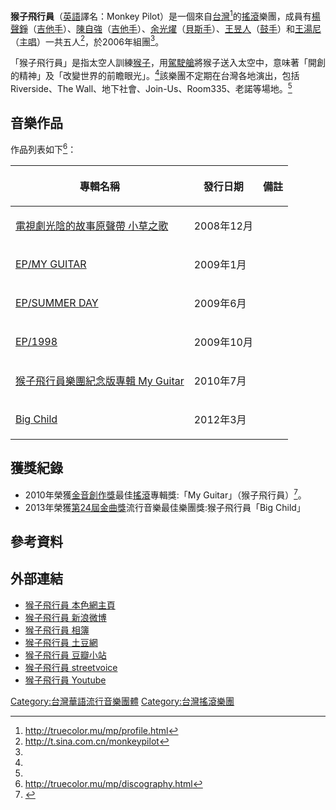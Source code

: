 {{Refimprove|time=2022-04-02T08:01:12+00:00}}
{{primarysources|time=2021-06-01}}
{{藝人
| 姓名 = 猴子飛行員
| 類型 = 樂團
| 英文名 = Monkey Pilot
| 國籍 = {{ROC}}
| 音樂類型 = [[搖滾|搖滾]]
| 活躍年代 = 2006年至今
| 唱片公司 = [[本色|本色]]
| 經紀公司 = [[本色|本色]]
| 代表作 = 小草之歌、Summer day、太陽
| 網站 = [http://truecolor.mu/mp 本色網頁面]
| 现任成员 =  [[楊聲錚|楊聲錚]]（吉他手，聲錚Zane）<br /> [[陳自強|陳自強]]（吉他手，阿強John）<br />[[余光燿|余光燿]]（貝斯手，光燿Yao）<br />[[王昱人|王昱人]]（鼓手，昱人Erin）<br />[[王湯尼|王湯尼]]（主唱，湯尼Tony）
}}
'''猴子飛行員'''（[[英語|英語]]譯名：Monkey Pilot）是一個來自[[台灣|台灣]]<ref name="truecolor.mu">http://truecolor.mu/mp/profile.html</ref>的[[搖滾|搖滾]]樂團，成員有[[楊聲錚|楊聲錚]]（[[吉他手|吉他手]]）、[[陳自強|陳自強]]（[[吉他手|吉他手]]）、[[余光燿|余光燿]]（[[貝斯手|貝斯手]]）、[[王昱人|王昱人]]（[[鼓手|鼓手]]）和[[王湯尼|王湯尼]]（[[主唱|主唱]]）一共五人<ref>http://t.sina.com.cn/monkeypilot</ref>，於2006年組團<ref name="truecolor.mu"/>。

「猴子飛行員」是指太空人訓練[[猴子|猴子]]，用[[駕駛艙|駕駛艙]]將猴子送入太空中，意味著「開創的精神」及「改變世界的前瞻眼光」。<ref name="truecolor.mu"/>該樂團不定期在台灣各地演出，包括Riverside、The Wall、地下社會、Join-Us、Room335、老諾等場地。<ref name="truecolor.mu"/>

== 音樂作品 ==
作品列表如下<ref>http://truecolor.mu/mp/discography.html</ref>：
{| class="wikitable"
! 專輯名稱
! 發行日期
! 備註
|-
| [[電視劇光陰的故事原聲帶_小草之歌|電視劇光陰的故事原聲帶 小草之歌]]
| 2008年12月
| 
|-
| [[EP/MY_GUITAR|EP/MY GUITAR]]
| 2009年1月
|
|-
| [[EP/SUMMER_DAY|EP/SUMMER DAY]]
| 2009年6月
| 
|-
| [[EP/1998|EP/1998]]
| 2009年10月
| 
|-
| [[猴子飛行員樂團紀念版專輯_My_Guitar|猴子飛行員樂團紀念版專輯 My Guitar]]
| 2010年7月
| 
|-
| [[Big_Child|Big Child]]
| 2012年3月
| 
|}

==獲獎紀錄==
*2010年榮獲[[金音創作獎|金音創作獎]]最佳[[搖滾|搖滾]]專輯獎:「My Guitar」（猴子飛行員）<ref>{{Cite web |url=http://www.im.tv/golden-indie-music/list1.asp |title=第一屆得獎名單/歷屆得獎名單/金音創作獎 |accessdate=2012-11-09 |archive-date=2016-03-04 |archive-url=https://web.archive.org/web/20160304104803/http://www.im.tv/golden-indie-music/list1.asp |dead-url=no }}</ref>。 
*2013年榮獲[[第24屆金曲獎|第24屆金曲獎]]流行音樂最佳樂團獎:猴子飛行員「Big Child」

==參考資料==
<references/>

==外部連結==
*[http://truecolor.mu/mp 猴子飛行員 本色網主頁]
*[http://t.sina.com.cn/monkeypilot 猴子飛行員 新浪微博]
*[http://monkeypilot.shutterfly.com/ 猴子飛行員 相簿]
*[http://www.tudou.com/playlist/mprock 猴子飛行員 土豆網]
*[http://site.douban.com/monkeypilot/ 猴子飛行員 豆瓣小站]
*[https://web.archive.org/web/20101229083046/http://tw.streetvoice.com/profile/home.asp?sd=440026 猴子飛行員 streetvoice]
*[http://www.youtube.com/user/rockmonkeypilot 猴子飛行員 Youtube]

{{Golden-Melody-Band}}
{{金音創作獎最佳樂團獎}}

[[Category:台灣華語流行音樂團體|Category:台灣華語流行音樂團體]]
[[Category:台灣搖滾樂團|Category:台灣搖滾樂團]]